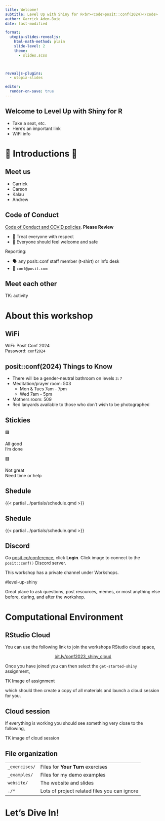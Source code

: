 ```yaml
---
title: Welcome!
subtitle: Level Up with Shiny for R<br><code>posit::conf(2024)</code>
author: Garrick Aden-Buie
date: last-modified

format:
  utopia-slides-revealjs:
    html-math-method: plain
    slide-level: 2
    theme:
      - slides.scss

    

revealjs-plugins:
  - utopia-slides

editor:
  render-on-save: true
---
```


## Welcome to Level&nbsp;Up&nbsp;with Shiny&nbsp;for&nbsp;R

* Take a seat, etc.
* Here's an important link
* WiFI info

# 🤝 Introductions 🤝 {.middle}

## Meet us

- Garrick
- Carson
- Kalau
- Andrew

## Code of Conduct

[Code of Conduct and COVID policies](https://posit.co/code-of-conduct/). **Please Review**

-   💙 Treat everyone with respect
-   🧡 Everyone should feel welcome and safe

Reporting:

-   🗣️ any posit::conf staff member (t-shirt) or Info desk
-   📧 `conf@posit.com`

## Meet each other

TK: activity

# About this workshop {.middle}

## WiFi {.center .middle}

WiFi: Posit Conf 2024 \
Password: `conf2024`

## posit::conf(2024) Things to Know

::: incremental
* There will be a gender-neutral bathroom on levels `3:7`
* Meditation/prayer room: 503
    * Mon & Tues 7am - 7pm
    * Wed 7am - 5pm
* Mothers room: 509
* [Red lanyards]{.red .b} available to those who don't wish to be photographed
:::

## Stickies

::: {.flex style="margin-top: var(--space-xl); font-size: var(--step-3);"}
::: {.flex .flex-column .items-center .justify-center .w-50 .text-center}
🟩

All good \
I'm done
:::
::: {.flex .flex-column .items-center .justify-center .w-50 .text-center}
🟥

Not great \
Need time or help
:::
:::


## Shedule

{{< partial ../partials/schedule.qmd >}}

## Shedule

::: {.table-highlight-even}
{{< partial ../partials/schedule.qmd >}}
:::

## Discord

Go [posit.co/conference](https://posit.co/conference), click **Login**.
Click image to connect to the `posit::conf()` Discord server.

This workshop has a private channel under Workshops.

::: {.text-center .code .purple}
#level-up-shiny
:::


Great place to ask questions, post resources, memes, or most anything else before, during, and after the workshop.


# Computational Environment {.middle}

## RStudio Cloud

You can use the following link to join the workshops RStudio cloud space,

::: {.large style="text-align: center;"}
[bit.ly/conf2023_shiny_cloud](https://bit.ly/conf2023_shiny_cloud)
:::

Once you have joined you can then select the `get-started-shiny` assignment, 

TK Image of assignment

which should then create a copy of all materials and launch a cloud session for you.


## Cloud session

If everything is working you should see something very close to the following,

TK image of cloud session


## File organization

::: {.table-no-border style="--row-padding: var(--space-xs);"}
|  |  |
|:---|:------------|
| `_exercises/` | Files for **Your Turn** exercises |
| `_examples/` | Files for my demo examples |
| `website/` | The website and slides |
| `./*` | Lots of project related files you can ignore |
:::

# Let's Dive In! {.middle}